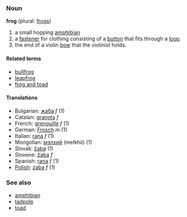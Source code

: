 ===Noun===
'''frog''' (plural: [[frogs]])

# a small hopping [[amphibian]]
# a [[fastener]] for clothing consisting of a [[button]] that fits through a [[loop]].
# the end of a violin [[bow]] that the violinist holds.

====Related terms====
*[[bullfrog]]
*[[leapfrog]]
*[[frog and toad]]

====Translations====
*Bulgarian: [[жаба]] ''f'' (1)
*Catalan: [[granota]] ''f''
*French: [[grenouille]] ''f'' (1)
*German: [[Frosch]] ''m'' (1)
*Italian: [[rana]] ''f'' (1)
*Mongolian: [[мэлхий]] (melkhii) (1)
*Slovak: [[žaba]] (1)
*Slovene: [[žaba]] ''f''
*Spanish: [[rana]] ''f'' (1)
*[[Polish]]: [[żaba]] ''f'' (1)

===See also===
*[[amphibian]]
*[[tadpole]]
*[[toad]]